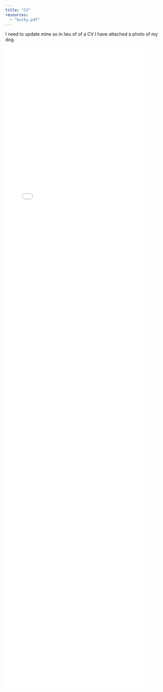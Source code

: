 ```yaml
---
title: "CV"
resources:
  - "bucky.pdf"
---
```


I need to update mine so in lieu of of a CV I have attached a photo of my dog.

![Bucky](bucky.pdf){fig-align="center" width="90%" style="min-height:50vh;"}\
